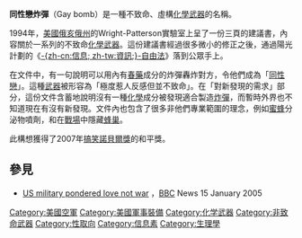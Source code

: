 {{expand|time=2017-12-06T21:29:54+00:00}}
'''同性戀炸彈'''（Gay bomb）是一種不致命、虛構[[化學武器|化學武器]]的名稱。

1994年，[[美國|美國]][[俄亥俄州|俄亥俄州]]的Wright-Patterson實驗室上呈了一份三頁的建議書，內容關於一系列的不致命[[化學武器|化學武器]]。這份建議書經過很多微小的修正之後，通過陽光計劃的《[[信息自由法|-{zh-cn:信息; zh-tw:資訊;}-自由法]]》落到公眾手上。

在文件中，有一句說明可以用內有[[春藥|春藥]]成分的炸彈轟炸對方，令他們成為「[[同性戀|同性戀]]」。這種[[武器|武器]]被形容為「極度惹人反感但並不致命」。在「對新發現的需求」部分，這份文件含蓄地說明沒有一種[[化學|化學]]成分被發現適合製造[[炸彈|炸彈]]，而暫時外界也不知道現在有沒有新發現。文件內也包含了很多非他們專業範圍的理念，例如[[蜜蜂|蜜蜂]]分泌物噴劑，和在[[戰場|戰場]]中隱藏[[蜂巢|蜂巢]]。

此構想獲得了2007年[[搞笑諾貝爾獎|搞笑諾貝爾獎]]的和平獎。

==參見==
*[http://news.bbc.co.uk/1/hi/world/americas/4174519.stm US military pondered love not war] {{Wayback|url=http://news.bbc.co.uk/1/hi/world/americas/4174519.stm |date=20170825125557 }}，[[BBC|BBC]] News 15 January 2005

[[Category:美國空軍|Category:美國空軍]]
[[Category:美國軍事裝備|Category:美國軍事裝備]]
[[Category:化学武器|Category:化学武器]]
[[Category:非致命武器|Category:非致命武器]]
[[Category:性取向|Category:性取向]]
[[Category:信息素|Category:信息素]]
[[Category:生理學|Category:生理學]]